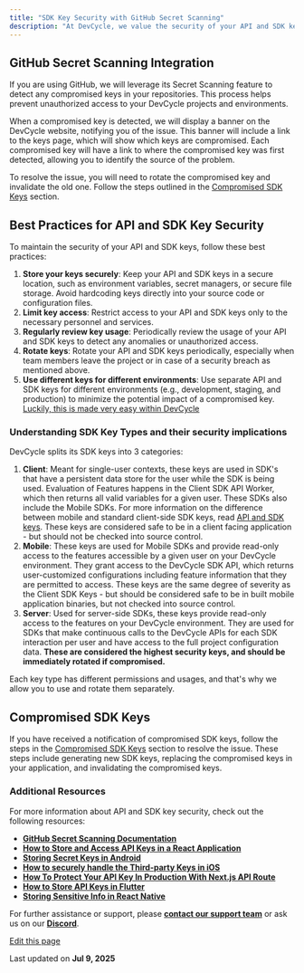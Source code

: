 ```yaml
---
title: "SDK Key Security with GitHub Secret Scanning"
description: "At DevCycle, we value the security of your API and SDK keys. To ensure the safety of these keys, we have integrated with . This integration helps detect any compromised keys in your GitHub repositories and notifies you about them. This article outlines the best practices for managing the security of your API and SDK keys in conjunction with GitHub Secret Scanning, including the different types of SDK keys: Client, Mobile, and Server."
---
```


## GitHub Secret Scanning Integration[​](#github-secret-scanning-integration "Direct link to GitHub Secret Scanning Integration")

If you are using GitHub, we will leverage its Secret Scanning feature to detect any compromised keys in your repositories. This process helps prevent unauthorized access to your DevCycle projects and environments.

When a compromised key is detected, we will display a banner on the DevCycle website, notifying you of the issue. This banner will include a link to the keys page, which will show which keys are compromised. Each compromised key will have a link to where the compromised key was first detected, allowing you to identify the source of the problem.

To resolve the issue, you will need to rotate the compromised key and invalidate the old one. Follow the steps outlined in the [Compromised SDK Keys](/best-practices/security/compromised-keys) section.

## Best Practices for API and SDK Key Security[​](#best-practices-for-api-and-sdk-key-security "Direct link to Best Practices for API and SDK Key Security")

To maintain the security of your API and SDK keys, follow these best practices:

1. **Store your keys securely**: Keep your API and SDK keys in a secure location, such as environment variables, secret managers, or secure file storage. Avoid hardcoding keys directly into your source code or configuration files.
2. **Limit key access**: Restrict access to your API and SDK keys only to the necessary personnel and services.
3. **Regularly review key usage**: Periodically review the usage of your API and SDK keys to detect any anomalies or unauthorized access.
4. **Rotate keys**: Rotate your API and SDK keys periodically, especially when team members leave the project or in case of a security breach as mentioned above.
5. **Use different keys for different environments**: Use separate API and SDK keys for different environments (e.g., development, staging, and production) to minimize the potential impact of a compromised key. [Luckily, this is made very easy within DevCycle](/platform/account-management/environments)

### Understanding SDK Key Types and their security implications[​](#understanding-sdk-key-types-and-their-security-implications "Direct link to Understanding SDK Key Types and their security implications")

DevCycle splits its SDK keys into 3 categories:

1. **Client**: Meant for single-user contexts, these keys are used in SDK's that have a persistent data store for the user while the SDK is being used. Evaluation of Features happens in the Client SDK API Worker, which then returns all valid variables for a given user. These SDKs also include the Mobile SDKs. For more information on the difference between mobile and standard client-side SDK keys, read [API and SDK keys](/platform/account-management/keys). These keys are considered safe to be in a client facing application - but should not be checked into source control.
2. **Mobile**: These keys are used for Mobile SDKs and provide read-only access to the features accessible by a given user on your DevCycle environment. They grant access to the DevCycle SDK API, which returns user-customized configurations including feature information that they are permitted to access. These keys are the same degree of severity as the Client SDK Keys - but should be considered safe to be in built mobile application binaries, but not checked into source control.
3. **Server**: Used for server-side SDKs, these keys provide read-only access to the features on your DevCycle environment. They are used for SDKs that make continuous calls to the DevCycle APIs for each SDK interaction per user and have access to the full project configuration data. **These are considered the highest security keys, and should be immediately rotated if compromised.**

Each key type has different permissions and usages, and that's why we allow you to use and rotate them separately.

## Compromised SDK Keys[​](#compromised-sdk-keys "Direct link to Compromised SDK Keys")

If you have received a notification of compromised SDK keys, follow the steps in the [Compromised SDK Keys](/best-practices/security/compromised-keys) section to resolve the issue. These steps include generating new SDK keys, replacing the compromised keys in your application, and invalidating the compromised keys.

### **Additional Resources**[​](#additional-resources "Direct link to additional-resources")

For more information about API and SDK key security, check out the following resources:

* **[GitHub Secret Scanning Documentation](https://docs.github.com/en/code-security/secret-security/about-secret-scanning)**
* **[How to Store and Access API Keys in a React Application](https://www.makeuseof.com/react-api-keys-store-access/)**
* **[Storing Secret Keys in Android](https://guides.codepath.com/android/storing-secret-keys-in-android)**
* **[How to securely handle the Third-party Keys in iOS](https://medium.com/@karthianandhanit/how-to-securely-handle-the-third-party-keys-in-ios-adc6266efc1f)**
* **[How To Protect Your API Key In Production With Next.js API Route](https://www.smashingmagazine.com/2021/12/protect-api-key-production-nextjs-api-route/)**
* **[How to Store API Keys in Flutter](https://codewithandrea.com/articles/flutter-api-keys-dart-define-env-files/#:~:text=the%20API%20key%20should%20be,API%20you%20intend%20to%20use)**
* **[Storing Sensitive Info in React Native](https://reactnative.dev/docs/security)**

For further assistance or support, please **[contact our support team](/cdn-cgi/l/email-protection#5b282e2b2b34292f1b3f3e2d382238373e75383436)** or ask us on our **[Discord](https://discord.gg/8uEqSsRKy5)**.

[Edit this page](https://github.com/devcyclehq/devcycle-docs/edit/main/docs/best-practices/security/api-keys-secret-scanning.md)

Last updated on **Jul 9, 2025**

